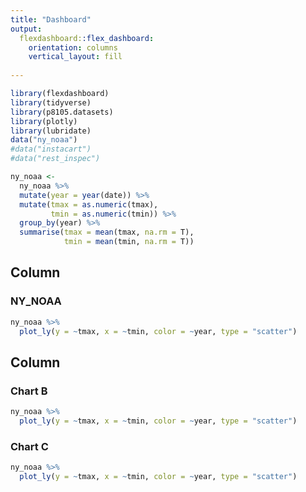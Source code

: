 ```yaml
---
title: "Dashboard"
output: 
  flexdashboard::flex_dashboard:
    orientation: columns
    vertical_layout: fill
    
---
```


```r
library(flexdashboard)
library(tidyverse)
library(p8105.datasets)
library(plotly)
library(lubridate)
data("ny_noaa")
#data("instacart")
#data("rest_inspec")

ny_noaa <-
  ny_noaa %>% 
  mutate(year = year(date)) %>% 
  mutate(tmax = as.numeric(tmax),
         tmin = as.numeric(tmin)) %>% 
  group_by(year) %>% 
  summarise(tmax = mean(tmax, na.rm = T),
            tmin = mean(tmin, na.rm = T))
```

Column {data-width=650}
-----------------------------------------------------------------------

### NY_NOAA 

```r
ny_noaa %>% 
  plot_ly(y = ~tmax, x = ~tmin, color = ~year, type = "scatter")
```


Column {data-width=350}
-----------------------------------------------------------------------

### Chart B

```r
ny_noaa %>% 
  plot_ly(y = ~tmax, x = ~tmin, color = ~year, type = "scatter")
```

### Chart C

```r
ny_noaa %>% 
  plot_ly(y = ~tmax, x = ~tmin, color = ~year, type = "scatter")
```

